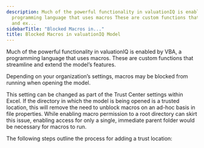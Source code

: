 ```yaml
---
description: Much of the powerful functionality in valuationIQ is enabled by VBA a
  programming language that uses macros These are custom functions that streamline
  and ex...
sidebarTitle: "Blocked Macros in..."
title: Blocked Macros in valuationIQ Model
---
```


Much of the powerful functionality in valuationIQ is enabled by VBA, a programming language that uses macros. These are custom functions that streamline and extend the model’s features.


Depending on your organization’s settings, macros may be blocked from running when opening the model.


This setting can be changed as part of the Trust Center settings within Excel. If the directory in which the model is being opened is a trusted location, this will remove the need to unblock macros on an ad-hoc basis in file properties. While enabling macro permission to a root directory can skirt this issue, enabling access for only a single, immediate parent folder would be necessary for macros to run.


The following steps outline the process for adding a trust location:


<Steps>
  <Step title="In Excel, click **File**> **Options**.">
  </Step>
  <Step title="Click **Trust Center**> **Trust Center Settings** > **Trusted Locations![Blocked_Macros.jpg](https://rediq.zendesk.com/hc/article_attachments/9034871750804/Blocked_Macros.jpg)**">
  </Step>
  <Step title="Click **Add new location**.">
  </Step>
  <Step title="Click **Browse** to find the folder, select a folder, and then click **OK**.">
  </Step>
</Steps>
